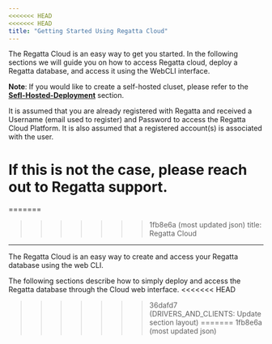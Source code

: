 ---
<<<<<<< HEAD
<<<<<<< HEAD
title: "Getting Started Using Regatta Cloud"
---

The Regatta Cloud is an easy way to get you started. In the following sections we will guide you on how to access Regatta cloud, deploy a Regatta database, and access it using the WebCLI interface.

**Note**: If you would like to create a self-hosted cluset, please refer to the [**Sefl-Hosted-Deployment**](https://docs.regatta.dev/self-hosted-deployment/prerequisites) section.

It is assumed that you are already registered with Regatta and received a Username (email used to register) and Password to access the Regatta Cloud Platform. It is also assumed that a registered account(s) is associated with the user.

If this is not the case, please reach out to Regatta support.
=======
=======
>>>>>>> 1fb8e6a (most updated json)
title: Regatta Cloud
---

The Regatta Cloud is an easy way to create and access your Regatta database using the web
CLI.

The following sections describe how to simply deploy and access the Regatta database through
the Cloud web interface.
<<<<<<< HEAD
>>>>>>> 36dafd7 (DRIVERS_AND_CLIENTS: Update section layout)
=======
>>>>>>> 1fb8e6a (most updated json)
